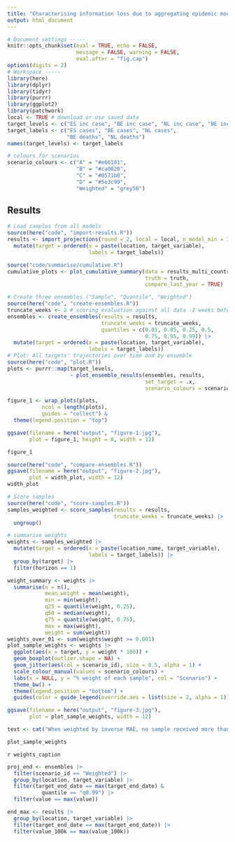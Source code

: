 ```yaml
---
title: "Characterising information loss due to aggregating epidemic model outputs"
output: html_document
---
```


```r
# Document settings -----
knitr::opts_chunk$set(eval = TRUE, echo = FALSE,
                      message = FALSE, warning = FALSE,
                      eval.after = "fig.cap")
options(digits = 2)
# Workspace -----
library(here)
library(dplyr)
library(tidyr)
library(purrr)
library(ggplot2)
library(patchwork)
local <- TRUE # download or use saved data 
target_levels <- c("ES inc case", "BE inc case", "NL inc case", "BE inc death", "NL inc death")
target_labels <- c("ES cases", "BE cases", "NL cases", 
                   "BE deaths", "NL deaths")
names(target_levels) <- target_labels

# colours for scenarios
scenario_colours <- c("A" = "#e66101",
                      "B" = "#ca0020",
                      "C" = "#0571b0",
                      "D" = "#5e3c99",
                      "Weighted" = "grey50")
```


## Results

```r
# Load samples from all models
source(here("code", "import-results.R"))
results <- import_projections(round = 2, local = local, n_model_min = 3) |> 
  mutate(target = ordered(x = paste(location, target_variable),
                          labels = target_labels))
```
```r
source("code/summarise/cumulative.R")
cumulative_plots <- plot_cumulative_summary(data = results_multi_country,
                                            truth = truth,
                                            compare_last_year = TRUE)
```


```r
# Create three ensembles ("Sample", "Quantile", "Weighted")
source(here("code", "create-ensembles.R"))
truncate_weeks <- 2 # scoring evaluation against all data -2 weeks before now
ensembles <- create_ensembles(results = results, 
                              truncate_weeks = truncate_weeks,
                              quantiles = c(0.01, 0.05, 0.25, 0.5, 
                                            0.75, 0.95, 0.99)) |> 
  mutate(target = ordered(x = paste(location, target_variable),
                          labels = target_labels))
# Plot: All targets' trajectories over time and by ensemble
source(here("code", "plot.R"))
plots <- purrr::map(target_levels,
                    ~ plot_ensemble_results(ensembles, results, 
                                            set_target = .x,
                                            scenario_colours = scenario_colours))

figure_1 <- wrap_plots(plots, 
           ncol = length(plots), 
           guides = "collect") &
  theme(legend.position = "top")

ggsave(filename = here("output", "figure-1.jpg"),
       plot = figure_1, height = 8, width = 12)

figure_1
```



```r
source(here("code", "compare-ensembles.R"))
ggsave(filename = here("output", "figure-2.jpg"),
       plot = width_plot, width = 12)
width_plot
```

```r
# Score samples
source(here("code", "score-samples.R"))
samples_weighted <- score_samples(results = results, 
                                  truncate_weeks = truncate_weeks) |> 
  ungroup()

# summarise weights
weights <- samples_weighted |> 
  mutate(target = ordered(x = paste(location_name, target_variable),
                          labels = target_labels)) |> 
  group_by(target) |> 
  filter(horizon == 1)

weight_summary <- weights |> 
  summarise(n = n(),
            mean_weight = mean(weight),
            min = min(weight),
            q25 = quantile(weight, 0.25),
            q50 = median(weight),
            q75 = quantile(weight, 0.75),
            max = max(weight),
            weight = sum(weight))
weights_over_01 <- sum(weights$weight >= 0.001)
plot_sample_weights <- weights |> 
  ggplot(aes(x = target, y = weight * 100)) +
  geom_boxplot(outlier.shape = NA) +
  geom_jitter(aes(col = scenario_id), size = 0.5, alpha = 1) +
  scale_colour_manual(values = scenario_colours) +
  labs(x = NULL, y = "% weight of each sample", col = "Scenario") +
  theme_bw() +
  theme(legend.position = "bottom") +
  guides(color = guide_legend(override.aes = list(size = 2, alpha = 1)))

ggsave(filename = here("output", "figure-3.jpg"),
       plot = plot_sample_weights, width = 12)

text <- cat("When weighted by inverse MAE, no sample received more than `r max(weights$weight)*100`% weight (among n=`r nrow(weights)/length(unique(weights$target))` samples for each target).")

plot_sample_weights
```
`r weights_caption`

```r
proj_end <- ensembles |> 
  filter(scenario_id == "Weighted") |> 
  group_by(location, target_variable) |> 
  filter(target_end_date == max(target_end_date) & 
           quantile == "q0.99") |> 
  filter(value == max(value))

end_max <- results |> 
  group_by(location, target_variable) |>
  filter(target_end_date == max(target_end_date)) |> 
  filter(value_100k == max(value_100k))
```


